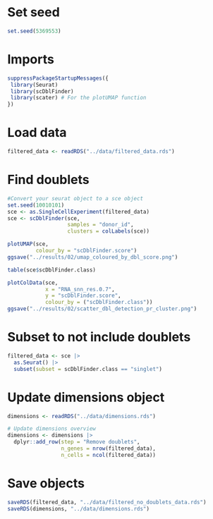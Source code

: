 # Set seed
```r
set.seed(5369553)
```

# Imports
```r
suppressPackageStartupMessages({
 library(Seurat)
 library(scDblFinder)
 library(scater) # For the plotUMAP function
})
```

# Load data
```r
filtered_data <- readRDS("../data/filtered_data.rds")
```

# Find doublets
```r
#Convert your seurat object to a sce object
set.seed(10010101)
sce <- as.SingleCellExperiment(filtered_data)
sce <- scDblFinder(sce,
                   samples = "donor_id",
                   clusters = colLabels(sce))

plotUMAP(sce,
         colour_by = "scDblFinder.score")
ggsave("../results/02/umap_coloured_by_dbl_score.png")

table(sce$scDblFinder.class)

plotColData(sce,
            x = "RNA_snn_res.0.7",
            y = "scDblFinder.score",
            colour_by = ("scDblFinder.class"))
ggsave("../results/02/scatter_dbl_detection_pr_cluster.png")
```

# Subset to not include doublets
```r
filtered_data <- sce |>
  as.Seurat() |>
  subset(subset = scDblFinder.class == "singlet")
```

# Update dimensions object
```r
dimensions <- readRDS("../data/dimensions.rds")

# Update dimensions overview
dimensions <- dimensions |>
  dplyr::add_row(step = "Remove doublets",
                 n_genes = nrow(filtered_data),
                 n_cells = ncol(filtered_data))
```

# Save objects
```r
saveRDS(filtered_data, "../data/filtered_no_doublets_data.rds")
saveRDS(dimensions, "../data/dimensions.rds")
```

